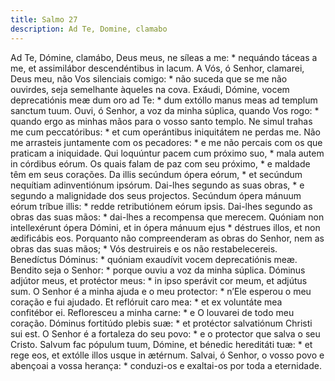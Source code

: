 ```yaml
---
title: Salmo 27
description: Ad Te, Domine, clamabo
---
```


<div class="side-by-side not-content">
  <span class="text-justify">
    Ad Te, Dómine, clamábo, Deus meus, ne síleas a me: * nequándo táceas a me,
    et assimilábor descendéntibus in lacum.
  </span>
  <span class="text-justify">
    A Vós, ó Senhor, clamarei, Deus meu, não Vos silenciais comigo: * não suceda
    que se me não ouvirdes, seja semelhante àqueles na cova.
  </span>
  <span class="text-justify">
    Exáudi, Dómine, vocem deprecatiónis meæ dum oro ad Te: * dum extóllo manus
    meas ad templum sanctum tuum.
  </span>
  <span class="text-justify">
    Ouvi, ó Senhor, a voz da minha súplica, quando Vos rogo: * quando ergo as
    minhas mãos para o vosso santo templo.
  </span>
  <span class="text-justify">
    Ne simul trahas me cum peccatóribus: * et cum operántibus iniquitátem ne
    perdas me.
  </span>
  <span class="text-justify">
    Não me arrasteis juntamente com os pecadores: * e me não percais com os que
    praticam a iniquidade.
  </span>
  <span class="text-justify">
    Qui loquúntur pacem cum próximo suo, * mala autem in córdibus eórum.
  </span>
  <span class="text-justify">
    Os quais falam de paz com seu próximo, * e maldade têm em seus corações.
  </span>
  <span class="text-justify">
    Da illis secúndum ópera eórum, * et secúndum nequítiam adinventiónum
    ipsórum.
  </span>
  <span class="text-justify">
    Dai-lhes segundo as suas obras, * e segundo a malignidade dos seus
    projectos.
  </span>
  <span class="text-justify">
    Secúndum ópera mánuum eórum tríbue illis: * redde retributiónem eórum ipsis.
  </span>
  <span class="text-justify">
    Dai-lhes segundo as obras das suas mãos: * dai-lhes a recompensa que
    merecem.
  </span>
  <span class="text-justify">
    Quóniam non intellexérunt ópera Dómini, et in ópera mánuum ejus * déstrues
    illos, et non ædificábis eos.
  </span>
  <span class="text-justify">
    Porquanto não compreenderam as obras do Senhor, nem as obras das suas mãos;
    * Vós destruireis e os não restabelecereis.
  </span>
  <span class="text-justify">
    Benedíctus Dóminus: * quóniam exaudívit vocem deprecatiónis meæ.
  </span>
  <span class="text-justify">
    Bendito seja o Senhor: * porque ouviu a voz da minha súplica.
  </span>
  <span class="text-justify">
    Dóminus adjútor meus, et protéctor meus: * in ipso sperávit cor meum, et
    adjútus sum.
  </span>
  <span class="text-justify">
    O Senhor é a minha ajuda e o meu protector: * n’Ele esperou o meu coração e
    fui ajudado.
  </span>
  <span class="text-justify">
    Et reflóruit caro mea: * et ex voluntáte mea confitébor ei.
  </span>
  <span class="text-justify">
    Refloresceu a minha carne: * e O louvarei de todo meu coração.
  </span>
  <span class="text-justify">
    Dóminus fortitúdo plebis suæ: * et protéctor salvatiónum Christi sui est.
  </span>
  <span class="text-justify">
    O Senhor é a fortaleza do seu povo: * e o protector que salva o seu Cristo.
  </span>
  <span class="text-justify">
    Salvum fac pópulum tuum, Dómine, et bénedic hereditáti tuæ: * et rege eos,
    et extólle illos usque in ætérnum.
  </span>
  <span class="text-justify">
    Salvai, ó Senhor, o vosso povo e abençoai a vossa herança: * conduzi-os e
    exaltai-os por toda a eternidade.
  </span>
</div>
